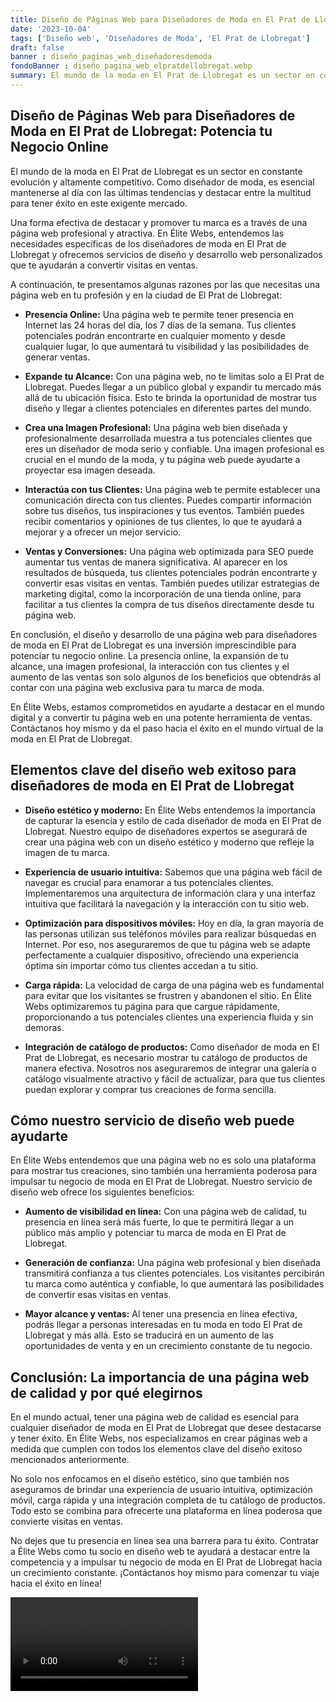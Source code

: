 ```yaml
---
title: Diseño de Páginas Web para Diseñadores de Moda en El Prat de Llobregat
date: '2023-10-04'
tags: ['Diseño web', 'Diseñadores de Moda', 'El Prat de Llobregat']
draft: false
banner : diseño_paginas_web_diseñadoresdemoda
fondoBanner : diseño_pagina_web_elpratdellobregat.webp
summary: El mundo de la moda en El Prat de Llobregat es un sector en constante evolución y altamente competitivo. Como diseñador de moda, es esencial mantenerse al día con las últimas tendencias y destacar entre la multitud para tener éxito en este exigente mercado.
---
```


## Diseño de Páginas Web para Diseñadores de Moda en El Prat de Llobregat: Potencia tu Negocio Online

El mundo de la moda en El Prat de Llobregat es un sector en constante evolución y altamente competitivo. Como diseñador de moda, es esencial mantenerse al día con las últimas tendencias y destacar entre la multitud para tener éxito en este exigente mercado.

Una forma efectiva de destacar y promover tu marca es a través de una página web profesional y atractiva. En Élite Webs, entendemos las necesidades específicas de los diseñadores de moda en El Prat de Llobregat y ofrecemos servicios de diseño y desarrollo web personalizados que te ayudarán a convertir visitas en ventas.

A continuación, te presentamos algunas razones por las que necesitas una página web en tu profesión y en la ciudad de El Prat de Llobregat:

- **Presencia Online:**
  Una página web te permite tener presencia en Internet las 24 horas del día, los 7 días de la semana. Tus clientes potenciales podrán encontrarte en cualquier momento y desde cualquier lugar, lo que aumentará tu visibilidad y las posibilidades de generar ventas.

- **Expande tu Alcance:**
  Con una página web, no te limitas solo a El Prat de Llobregat. Puedes llegar a un público global y expandir tu mercado más allá de tu ubicación física. Esto te brinda la oportunidad de mostrar tus diseño y llegar a clientes potenciales en diferentes partes del mundo.

- **Crea una Imagen Profesional:**
  Una página web bien diseñada y profesionalmente desarrollada muestra a tus potenciales clientes que eres un diseñador de moda serio y confiable. Una imagen profesional es crucial en el mundo de la moda, y tu página web puede ayudarte a proyectar esa imagen deseada.

- **Interactúa con tus Clientes:**
  Una página web te permite establecer una comunicación directa con tus clientes. Puedes compartir información sobre tus diseños, tus inspiraciones y tus eventos. También puedes recibir comentarios y opiniones de tus clientes, lo que te ayudará a mejorar y a ofrecer un mejor servicio.

- **Ventas y Conversiones:**
  Una página web optimizada para SEO puede aumentar tus ventas de manera significativa. Al aparecer en los resultados de búsqueda, tus clientes potenciales podrán encontrarte y convertir esas visitas en ventas. También puedes utilizar estrategias de marketing digital, como la incorporación de una tienda online, para facilitar a tus clientes la compra de tus diseños directamente desde tu página web.

En conclusión, el diseño y desarrollo de una página web para diseñadores de moda en El Prat de Llobregat es una inversión imprescindible para potenciar tu negocio online. La presencia online, la expansión de tu alcance, una imagen profesional, la interacción con tus clientes y el aumento de las ventas son solo algunos de los beneficios que obtendrás al contar con una página web exclusiva para tu marca de moda.

En Élite Webs, estamos comprometidos en ayudarte a destacar en el mundo digital y a convertir tu página web en una potente herramienta de ventas. Contáctanos hoy mismo y da el paso hacia el éxito en el mundo virtual de la moda en El Prat de Llobregat.

<GifSeo />

<Cta />

## Elementos clave del diseño web exitoso para diseñadores de moda en El Prat de Llobregat

- **Diseño estético y moderno:** En Élite Webs entendemos la importancia de capturar la esencia y estilo de cada diseñador de moda en El Prat de Llobregat. Nuestro equipo de diseñadores expertos se asegurará de crear una página web con un diseño estético y moderno que refleje la imagen de tu marca.

- **Experiencia de usuario intuitiva:** Sabemos que una página web fácil de navegar es crucial para enamorar a tus potenciales clientes. Implementaremos una arquitectura de información clara y una interfaz intuitiva que facilitará la navegación y la interacción con tu sitio web.

- **Optimización para dispositivos móviles:** Hoy en día, la gran mayoría de las personas utilizan sus teléfonos móviles para realizar búsquedas en Internet. Por eso, nos aseguraremos de que tu página web se adapte perfectamente a cualquier dispositivo, ofreciendo una experiencia óptima sin importar cómo tus clientes accedan a tu sitio.

- **Carga rápida:** La velocidad de carga de una página web es fundamental para evitar que los visitantes se frustren y abandonen el sitio. En Élite Webs optimizaremos tu página para que cargue rápidamente, proporcionando a tus potenciales clientes una experiencia fluida y sin demoras.

- **Integración de catálogo de productos:** Como diseñador de moda en El Prat de Llobregat, es necesario mostrar tu catálogo de productos de manera efectiva. Nosotros nos aseguraremos de integrar una galería o catálogo visualmente atractivo y fácil de actualizar, para que tus clientes puedan explorar y comprar tus creaciones de forma sencilla.

## Cómo nuestro servicio de diseño web puede ayudarte

En Élite Webs entendemos que una página web no es solo una plataforma para mostrar tus creaciones, sino también una herramienta poderosa para impulsar tu negocio de moda en El Prat de Llobregat. Nuestro servicio de diseño web ofrece los siguientes beneficios:

- **Aumento de visibilidad en línea:** Con una página web de calidad, tu presencia en línea será más fuerte, lo que te permitirá llegar a un público más amplio y potenciar tu marca de moda en El Prat de Llobregat.

- **Generación de confianza:** Una página web profesional y bien diseñada transmitirá confianza a tus clientes potenciales. Los visitantes percibirán tu marca como auténtica y confiable, lo que aumentará las posibilidades de convertir esas visitas en ventas.

- **Mayor alcance y ventas:** Al tener una presencia en línea efectiva, podrás llegar a personas interesadas en tu moda en todo El Prat de Llobregat y más allá. Esto se traducirá en un aumento de las oportunidades de venta y en un crecimiento constante de tu negocio.

## Conclusión: La importancia de una página web de calidad y por qué elegirnos

En el mundo actual, tener una página web de calidad es esencial para cualquier diseñador de moda en El Prat de Llobregat que desee destacarse y tener éxito. En Élite Webs, nos especializamos en crear páginas web a medida que cumplen con todos los elementos clave del diseño exitoso mencionados anteriormente.

No solo nos enfocamos en el diseño estético, sino que también nos aseguramos de brindar una experiencia de usuario intuitiva, optimización móvil, carga rápida y una integración completa de tu catálogo de productos. Todo esto se combina para ofrecerte una plataforma en línea poderosa que convierte visitas en ventas.

No dejes que tu presencia en línea sea una barrera para tu éxito. Contratar a Élite Webs como tu socio en diseño web te ayudará a destacar entre la competencia y a impulsar tu negocio de moda en El Prat de Llobregat hacia un crecimiento constante. ¡Contáctanos hoy mismo para comenzar tu viaje hacia el éxito en línea!

<Video />

<CtaBot job='Diseñadores de Moda' city='El Prat de Llobregat'/>

<Gmaps query='El Prat de Llobregat+españa+maps' />
